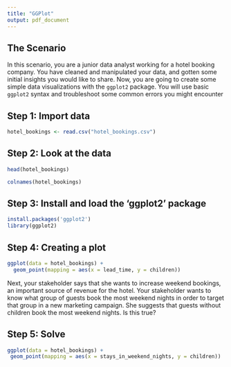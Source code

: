 ```yaml
---
title: "GGPlot"
output: pdf_document
---
```


## The Scenario

In this scenario, you are a junior data analyst working for a hotel booking company. You have cleaned and manipulated your data, and gotten some initial insights you would like to share. Now, you are going to create some simple data visualizations with the `ggplot2` package. You will use basic `ggplot2` syntax and troubleshoot some common errors you might encounter

## Step 1: Import data 

```r
hotel_bookings <- read.csv("hotel_bookings.csv")
```
## Step 2: Look at the data

```r
head(hotel_bookings)
```

```r
colnames(hotel_bookings)
```

## Step 3: Install and load the 'ggplot2' package

```r
install.packages('ggplot2')
library(ggplot2)
```

## Step 4: Creating a plot

```r
ggplot(data = hotel_bookings) +
  geom_point(mapping = aes(x = lead_time, y = children))
```
Next, your stakeholder says that she wants to increase weekend bookings, an important source of revenue for the hotel. Your stakeholder wants to know what group of guests book the most weekend nights in order to target that group in a new marketing campaign. She suggests that guests without children book the most weekend nights. Is this true? 

## Step 5: Solve

```r
ggplot(data = hotel_bookings) +
 geom_point(mapping = aes(x = stays_in_weekend_nights, y = children))
```



